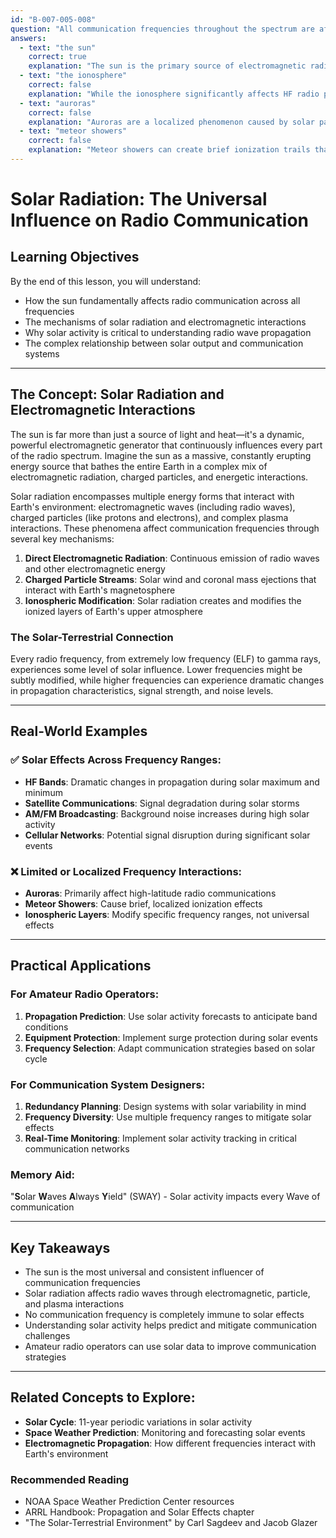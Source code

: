 ```yaml
---
id: "B-007-005-008"
question: "All communication frequencies throughout the spectrum are affected in varying degrees by:"
answers:
  - text: "the sun"
    correct: true
    explanation: "The sun is the primary source of electromagnetic radiation that influences communication frequencies across the entire radio spectrum. Solar activity generates charged particles, electromagnetic radiation, and complex interactions with Earth's magnetosphere that can impact radio wave propagation, signal strength, noise levels, and communication reliability across all frequency ranges."
  - text: "the ionosphere"
    correct: false
    explanation: "While the ionosphere significantly affects HF radio propagation, it is not the source of frequency effects but rather a layer of the atmosphere that is itself influenced by solar radiation. The ionosphere modifies radio wave transmission in specific frequency ranges, primarily between 3-30 MHz, but does not fundamentally affect all communication frequencies."
  - text: "auroras"
    correct: false
    explanation: "Auroras are a localized phenomenon caused by solar particle interactions with Earth's magnetosphere, primarily affecting high-latitude regions. They can cause radio interference, but they are a specific manifestation of solar activity, not a universal source of frequency effects across the entire radio spectrum."
  - text: "meteor showers"
    correct: false
    explanation: "Meteor showers can create brief ionization trails that temporarily affect specific radio frequencies, particularly in VHF bands, but they are transient events with limited scope. They do not represent a consistent, broad-spectrum influence on communication frequencies like solar activity does."
---
```


# Solar Radiation: The Universal Influence on Radio Communication

## Learning Objectives
By the end of this lesson, you will understand:
- How the sun fundamentally affects radio communication across all frequencies
- The mechanisms of solar radiation and electromagnetic interactions
- Why solar activity is critical to understanding radio wave propagation
- The complex relationship between solar output and communication systems

---

## The Concept: Solar Radiation and Electromagnetic Interactions

The sun is far more than just a source of light and heat—it's a dynamic, powerful electromagnetic generator that continuously influences every part of the radio spectrum. Imagine the sun as a massive, constantly erupting energy source that bathes the entire Earth in a complex mix of electromagnetic radiation, charged particles, and energetic interactions.

Solar radiation encompasses multiple energy forms that interact with Earth's environment: electromagnetic waves (including radio waves), charged particles (like protons and electrons), and complex plasma interactions. These phenomena affect communication frequencies through several key mechanisms:

1. **Direct Electromagnetic Radiation**: Continuous emission of radio waves and other electromagnetic energy
2. **Charged Particle Streams**: Solar wind and coronal mass ejections that interact with Earth's magnetosphere
3. **Ionospheric Modification**: Solar radiation creates and modifies the ionized layers of Earth's upper atmosphere

### The Solar-Terrestrial Connection

Every radio frequency, from extremely low frequency (ELF) to gamma rays, experiences some level of solar influence. Lower frequencies might be subtly modified, while higher frequencies can experience dramatic changes in propagation characteristics, signal strength, and noise levels.

---

## Real-World Examples

### ✅ Solar Effects Across Frequency Ranges:
- **HF Bands**: Dramatic changes in propagation during solar maximum and minimum
- **Satellite Communications**: Signal degradation during solar storms
- **AM/FM Broadcasting**: Background noise increases during high solar activity
- **Cellular Networks**: Potential signal disruption during significant solar events

### ❌ Limited or Localized Frequency Interactions:
- **Auroras**: Primarily affect high-latitude radio communications
- **Meteor Showers**: Cause brief, localized ionization effects
- **Ionospheric Layers**: Modify specific frequency ranges, not universal effects

---

## Practical Applications

### For Amateur Radio Operators:
1. **Propagation Prediction**: Use solar activity forecasts to anticipate band conditions
2. **Equipment Protection**: Implement surge protection during solar events
3. **Frequency Selection**: Adapt communication strategies based on solar cycle

### For Communication System Designers:
1. **Redundancy Planning**: Design systems with solar variability in mind
2. **Frequency Diversity**: Use multiple frequency ranges to mitigate solar effects
3. **Real-Time Monitoring**: Implement solar activity tracking in critical communication networks

### Memory Aid:
"**S**olar **W**aves **A**lways **Y**ield" (SWAY) - Solar activity impacts every Wave of communication

---

## Key Takeaways

- The sun is the most universal and consistent influencer of communication frequencies
- Solar radiation affects radio waves through electromagnetic, particle, and plasma interactions
- No communication frequency is completely immune to solar effects
- Understanding solar activity helps predict and mitigate communication challenges
- Amateur radio operators can use solar data to improve communication strategies

---

## Related Concepts to Explore:
- **Solar Cycle**: 11-year periodic variations in solar activity
- **Space Weather Prediction**: Monitoring and forecasting solar events
- **Electromagnetic Propagation**: How different frequencies interact with Earth's environment

### Recommended Reading
- NOAA Space Weather Prediction Center resources
- ARRL Handbook: Propagation and Solar Effects chapter
- "The Solar-Terrestrial Environment" by Carl Sagdeev and Jacob Glazer